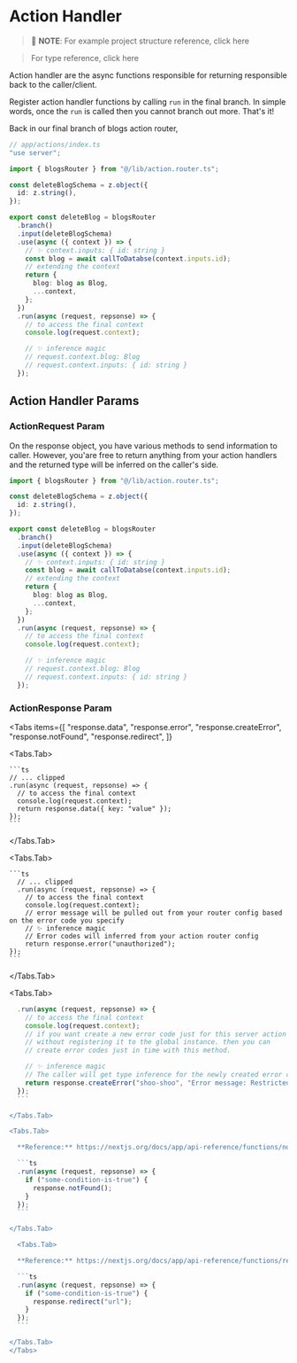 
# Action Handler

> 📝 **NOTE**:
> For example project structure reference, click <Link href="/concepts#file-conventions">here</Link>

> For type reference, click <Link href="/types#actionhandler">here</Link>

Action handler are the async functions responsible for returning responsible
back to the caller/client.

Register action handler functions by calling `run` in the final branch. In simple
words, once the `run` is called then you cannot branch out more. That's it!

Back in our final branch of blogs action router,

```ts
// app/actions/index.ts
"use server";

import { blogsRouter } from "@/lib/action.router.ts";

const deleteBlogSchema = z.object({
  id: z.string(),
});

export const deleteBlog = blogsRouter
  .branch()
  .input(deleteBlogSchema)
  .use(async ({ context }) => {
    // ✨ context.inputs: { id: string }
    const blog = await callToDatabse(context.inputs.id);
    // extending the context
    return {
      blog: blog as Blog,
      ...context,
    };
  })
  .run(async (request, repsonse) => {
    // to access the final context
    console.log(request.context);

    // ✨ inference magic
    // request.context.blog: Blog
    // request.context.inputs: { id: string }
  });
```

## Action Handler Params

### ActionRequest Param

On the response object, you have various methods to send information to caller. However,
you'are free to return anything from your action handlers and the returned type will be inferred
on the caller's side.

```ts // app/actions/index.ts "use server";
import { blogsRouter } from "@/lib/action.router.ts";

const deleteBlogSchema = z.object({
  id: z.string(),
});

export const deleteBlog = blogsRouter
  .branch()
  .input(deleteBlogSchema)
  .use(async ({ context }) => {
    // ✨ context.inputs: { id: string }
    const blog = await callToDatabse(context.inputs.id);
    // extending the context
    return {
      blog: blog as Blog,
      ...context,
    };
  })
  .run(async (request, repsonse) => {
    // to access the final context
    console.log(request.context);

    // ✨ inference magic
    // request.context.blog: Blog
    // request.context.inputs: { id: string }
  });
```

### ActionResponse Param

<Tabs
  items={[
    "response.data",
    "response.error",
    "response.createError",
    "response.notFound",
    "response.redirect",
  ]}
>
  <Tabs.Tab>

    ```ts
    // ... clipped
    .run(async (request, repsonse) => {
      // to access the final context
      console.log(request.context);
      return response.data({ key: "value" });
    });
    ```

  </Tabs.Tab>
  
  <Tabs.Tab>

    ```ts
      // ... clipped
      .run(async (request, repsonse) => {
        // to access the final context
        console.log(request.context);
        // error message will be pulled out from your router config based on the error code you specify
        // ✨ inference magic
        // Error codes will inferred from your action router config
        return response.error("unauthorized");
    });
    ```

  </Tabs.Tab>

  <Tabs.Tab>
  
  ```ts
    .run(async (request, repsonse) => {
      // to access the final context
      console.log(request.context);
      // if you want create a new error code just for this server action
      // without registering it to the global instance. then you can
      // create error codes just in time with this method.

      // ✨ inference magic
      // The caller will get type inference for the newly created error code.
      return response.createError("shoo-shoo", "Error message: Restricted area");
    });
    ```

  </Tabs.Tab>

  <Tabs.Tab>

    **Reference:** https://nextjs.org/docs/app/api-reference/functions/not-found

    ```ts
    .run(async (request, repsonse) => {
      if ("some-condition-is-true") {
        response.notFound();
      }
    });
    ```

  </Tabs.Tab>

    <Tabs.Tab>

    **Reference:** https://nextjs.org/docs/app/api-reference/functions/redirect

    ```ts
    .run(async (request, repsonse) => {
      if ("some-condition-is-true") {
        response.redirect("url");
      }
    });
    ```

  </Tabs.Tab>
</Tabs>
